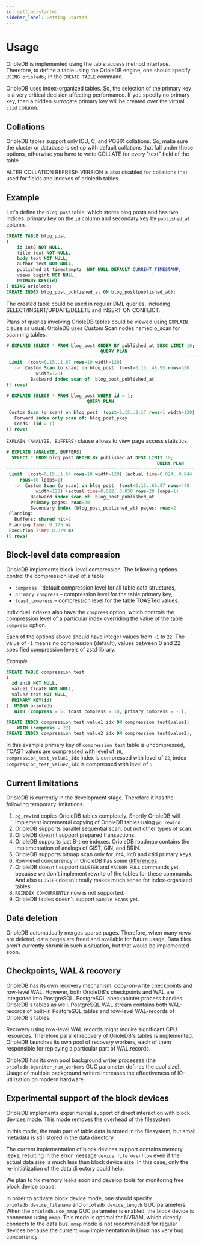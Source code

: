 ```yaml
---
id: getting-started
sidebar_label: Getting Started
---
```


# Usage

OrioleDB is implemented using the table access method interface. Therefore, to define a table using the OrioleDB engine, one should specify `USING orioledb;` in the `CREATE TABLE` command.

OrioleDB uses index-organized tables. So, the selection of the primary key is a very critical decision affecting performance. If you specify no primary key, then a hidden surrogate primary key will be created over the virtual `ctid` column.

## Collations

OrioleDB tables support only ICU, C, and POSIX collations. So, make sure the cluster or database is set up with default collations that fall under those options, otherwise you have to write COLLATE for every "text" field of the table.

ALTER COLLATION REFRESH VERSION is also disabled for collations that used for fields and indexes of orioledb tables.

## Example

Let's define the `blog_post` table, which stores blog posts and has two indices: primary key on the `id` column and secondary key by `published_at` column.

```sql
CREATE TABLE blog_post
(
    id int8 NOT NULL,
    title text NOT NULL,
    body text NOT NULL,
    author text NOT NULL,
    published_at timestamptz  NOT NULL DEFAULT CURRENT_TIMESTAMP,
    views bigint NOT NULL,
    PRIMARY KEY(id)
) USING orioledb;
CREATE INDEX blog_post_published_at ON blog_post(published_at);
```

The created table could be used in regular DML queries, including SELECT/INSERT/UPDATE/DELETE and INSERT ON CONFLICT.

Plans of queries involving OrioleDB tables could be viewed using `EXPLAIN` clause as usual. OrioleDB uses Custom Scan nodes named o_scan for scanning tables.

```sql
# EXPLAIN SELECT * FROM blog_post ORDER BY published_at DESC LIMIT 10;
                                   QUERY PLAN
-----------------------------------------------------------------------
 Limit  (cost=0.15..1.67 rows=10 width=120)
   ->  Custom Scan (o_scan) on blog_post  (cost=0.15..48.95 rows=320
           width=120)
         Backward index scan of: blog_post_published_at
(3 rows)
```

```sql
# EXPLAIN SELECT * FROM blog_post WHERE id = 1;
                              QUERY PLAN
-----------------------------------------------------------------------
 Custom Scan (o_scan) on blog_post  (cost=0.15..8.17 rows=1 width=120)
   Forward index only scan of: blog_post_pkey
   Conds: (id = 1)
(3 rows)
```

`EXPLAIN (ANALYZE, BUFFERS)` clause allows to view page access statistics.

```sql
# EXPLAIN (ANALYZE, BUFFERS)
  SELECT * FROM blog_post ORDER BY published_at DESC LIMIT 10;
                                                        QUERY PLAN
----------------------------------------------------------------------
 Limit  (cost=0.15..1.64 rows=10 width=120) (actual time=0.024..0.044
     rows=10 loops=1)
   ->  Custom Scan (o_scan) on blog_post  (cost=0.15..66.87 rows=448
           width=120) (actual time=0.022..0.038 rows=20 loops=1)
         Backward index scan of: blog_post_published_at
         Primary pages: read=20
         Secondary index (blog_post_published_at) pages: read=2
 Planning:
   Buffers: shared hit=2
 Planning Time: 0.175 ms
 Execution Time: 0.079 ms
(9 rows)
```

## Block-level data compression

OrioleDB implements block-level compression. The following options control the compression level of a table:

- `compress` – default compression level for all table data structures,
- `primary_compress` – compression level for the table primary key,
- `toast_compress` – compression level for the table TOASTed values.

Individual indexes also have the `compress` option, which controls the compression level of a particular index overriding the value of the table `compress` option.

Each of the options above should have integer values from `-1` to `22`. The value of `-1` means no compression (default), values between 0 and 22 specified compression levels of zstd library.

_Example_

```sql
CREATE TABLE compression_test
(
  id int8 NOT NULL,
  value1 float8 NOT NULL,
  value2 text NOT NULL,
  PRIMARY KEY(id)
)  USING orioledb
   WITH (compress = 5, toast_compress = 10, primary_compress = -1);

CREATE INDEX compression_test_value1_idx ON compression_test(value1)
    WITH (compress = 22)
CREATE INDEX compression_test_value2_idx ON compression_test(value2);
```

In this example primary key of `compression_test` table is uncompressed, TOAST values are compressed with level of `10`, `compression_test_value1_idx` index is compressed with level of `22`, index `compression_test_value2_idx` is compressed with level of `5`.

## Current limitations

OrioleDB is currently in the development stage. Therefore it has the following temporary limitations.

1.  `pg_rewind` copies OrioleDB tables completely. Shortly OrioleDB will implement incremental copying of OrioleDB tables using `pg_rewind`.
2.  OrioleDB supports parallel sequential scan, but not other types of scan.
3.  OrioleDB doesn't support prepared transactions.
4.  OrioleDB supports just B-tree indexes. OrioleDB roadmap contains the implementation of analogs of GiST, GIN, and BRIN.
5.  OrioleDB supports bitmap scan only for int4, int8 and ctid primary keys.
6.  Row-level concurrency in OrioleDB has some [differences](/docs/architecture/row-level-concurrency).
7.  OrioleDB doesn't support `CLUSTER` and `VACUUM FULL` commands yet, because we don't implement rewrite of the tables for these commands. And also `CLUSTER` doesn't really makes much sense for index-organized tables.
8.  `REINDEX CONCURRENTLY` now is not supported.
9.  OrioleDB tables doesn't support `Sample Scans` yet.

## Data deletion

OrioleDB automatically merges sparse pages. Therefore, when many rows are deleted, data pages are freed and available for future usage. Data files aren't currently shrunk in such a situation, but that would be implemented soon.

## Checkpoints, WAL & recovery

OrioleDB has its own recovery mechanism: copy-on-write checkpoints and row-level WAL. However, both OrioleDB's checkpoints and WAL are integrated into PostgreSQL. PostgreSQL checkpointer process handles OrioleDB's tables as well. PostgreSQL WAL stream contains both WAL-records of built-in PostgreSQL tables and row-level WAL-records of OrioleDB's tables.

Recovery using row-level WAL records might require significant CPU resources. Therefore parallel recovery of OrioleDB's tables is implemented. OrioleDB launches its own pool of recovery workers, each of them responsible for replaying a particular part of WAL records.

OrioleDB has its own pool background writer processes (the `orioledb.bgwriter_num_workers` GUC parameter defines the pool size). Usage of multiple background writers increases the effectiveness of IO-utilization on modern hardware.

## Experimental support of the block devices

OrioleDB implements experimental support of direct interaction with block devices mode. This mode removes the overhead of the filesystem.

In this mode, the main part of table data is stored in the filesystem, but small metadata is still stored in the data directory.

The current implementation of block devices support contains memory leaks, resulting in the error message `device file overflow` even if the actual data size is much less than block device size. In this case, only the re-initialization of the data directory could help.

We plan to fix memory leaks soon and develop tools for monitoring free block device space.

In order to activate block device mode, one should specify `orioledb.device_filename` and `orioledb.device_length` GUC parameters. When the `orioledb.use_mmap` GUC parameter is enabled, the block device is connected using `mmap`. This mode is optimal for NVRAM, which directly connects to the data bus. `mmap` mode is not recommended for regular devices because the current `mmap` implementation in Linux has very bug concurrency.
